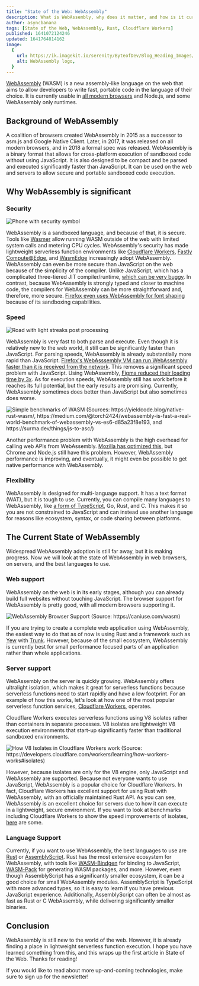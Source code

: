 ```yaml
---
title: "State of the Web: WebAssembly"
description: What is WebAssembly, why does it matter, and how is it currently used on the web?
author: asyncbanana
tags: [State of the Web, WebAssembly, Rust, Cloudflare Workers]
published: 1641072124246
updated: 1641764814162
image:
  {
    url: https://ik.imagekit.io/serenity/ByteofDev/Blog_Heading_Images/State_of_the_Web_WebAssembly,
    alt: WebAssembly logo,
  }
---
```


[WebAssembly](https://webassembly.org/) (WASM) is a new assembly-like language on the web that aims to allow developers to write fast, portable code in the language of their choice. It is currently usable in [all modern browsers](https://caniuse.com/wasm) and Node.js, and some WebAssembly only runtimes.

## Background of WebAssembly

A coalition of browsers created WebAssembly in 2015 as a successor to asm.js and Google Native Client. Later, in 2017, it was released on all modern browsers, and in 2018 a formal spec was released. WebAssembly is a binary format that allows for cross-platform execution of sandboxed code without using JavaScript. It is also designed to be compact and be parsed and executed significantly faster than JavaScript. It can be used on the web and servers to allow secure and portable sandboxed code execution.

## Why WebAssembly is significant

### Security

![Phone with security symbol](https://ik.imagekit.io/serenity/ByteofDev/Blog_Content_Images/phone_security)

WebAssembly is a sandboxed language, and because of that, it is secure. Tools like [Wasmer](https://wasmer.io) allow running WASM outside of the web with limited system calls and metering CPU cycles. WebAssembly's security has made lightweight serverless function environments like [Cloudflare Workers](https://workers.cloudflare.com), [Fastly Compute@Edge](https://www.fastly.com/products/edge-compute/serverless), and [WasmEdge](https://wasmedge.org/) increasingly adopt WebAssembly. WebAssembly can even be more secure than JavaScript on the web because of the simplicity of the compiler. Unlike JavaScript, which has a complicated three-tiered JIT compiler/runtime, [which can be very buggy](https://microsoftedge.github.io/edgevr/posts/Super-Duper-Secure-Mode/). In contrast, because WebAssembly is strongly typed and closer to machine code, the compilers for WebAssembly can be more straightforward and, therefore, more secure. [Firefox even uses WebAssembly for font shaping](https://hacks.mozilla.org/2020/02/securing-firefox-with-webassembly/) because of its sandboxing capabilities.

### Speed

![Road with light streaks post processing](https://ik.imagekit.io/serenity/ByteofDev/Blog_Content_Images/speed_road)

WebAssembly is very fast to both parse and execute. Even though it is relatively new to the web world, it still can be significantly faster than JavaScript. For parsing speeds, WebAssembly is already substantially more rapid than JavaScript. [Firefox's WebAsssembly VM can run WebAssembly faster than it is received from the network](https://hacks.mozilla.org/2018/01/making-webassembly-even-faster-firefoxs-new-streaming-and-tiering-compiler/). This removes a significant speed problem with JavaScript. Using WebAssembly, [Figma reduced their loading time by 3x](https://medium.com/figma-design/webassembly-cut-figmas-load-time-by-3x-76f3f2395164). As for execution speeds, WebAssembly still has work before it reaches its full potential, but the early results are promising. Currently, WebAssembly sometimes does better than JavaScript but also sometimes does worse.

![Simple benchmarks of WASM (Sources: https://yieldcode.blog/native-rust-wasm/, https://medium.com/@torch2424/webassembly-is-fast-a-real-world-benchmark-of-webassembly-vs-es6-d85a23f8e193, and https://surma.dev/things/js-to-asc/)](https://ik.imagekit.io/serenity/ByteofDev/Blog_Content_Images/wasm_benchmarks)

Another performance problem with WebAssembly is the high overhead for calling web APIs from WebAssembly. [Mozilla has optimized this](https://hacks.mozilla.org/2018/10/calls-between-javascript-and-webassembly-are-finally-fast-%f0%9f%8e%89/), but Chrome and Node.js still have this problem. However, WebAssembly performance is improving, and eventually, it might even be possible to get native performance with WebAssembly.

### Flexibility

WebAssembly is designed for multi-language support. It has a text format (WAT), but it is tough to use. Currently, you can compile many languages to WebAssembly, like [a form of TypeScript](https://www.assemblyscript.org/), Go, Rust, and C. This makes it so you are not constrained to JavaScript and can instead use another language for reasons like ecosystem, syntax, or code sharing between platforms.

## The Current State of WebAssembly

Widespread WebAssembly adoption is still far away, but it is making progress. Now we will look at the state of WebAssembly in web browsers, on servers, and the best languages to use.

### Web support

WebAssembly on the web is in its early stages, although you can already build full websites without touching JavaScript. The browser support for WebAssembly is pretty good, with all modern browsers supporting it.

![WebAssembly Browser Support (Source: https://caniuse.com/wasm)](https://ik.imagekit.io/serenity/ByteofDev/Blog_Content_Images/caniuse_wasm)

If you are trying to create a complete web application using WebAssembly, the easiest way to do that as of now is using Rust and a framework such as [Yew](https://yew.rs/) with [Trunk](https://github.com/thedodd/trunk/). However, because of the small ecosystem, WebAssembly is currently best for small performance focused parts of an application rather than whole applications.

### Server support

WebAssembly on the server is quickly growing. WebAssembly offers ultralight isolation, which makes it great for serverless functions because serverless functions need to start rapidly and have a low footprint. For an example of how this works, let's look at how one of the most popular serverless function services, [Cloudflare Workers](https://workers.cloudflare.com/), operates.

Cloudflare Workers executes serverless functions using V8 isolates rather than containers in separate processes. V8 isolates are lightweight V8 execution environments that start-up significantly faster than traditional sandboxed environments.

![How V8 Isolates in Cloudflare Workers work (Source: https://developers.cloudflare.com/workers/learning/how-workers-works#isolates)](https://ik.imagekit.io/serenity/ByteofDev/Blog_Content_Images/v8_isolates_workers)

However, because isolates are only for the V8 engine, only JavaScript and WebAssembly are supported. Because not everyone wants to use JavaScript, WebAssembly is a popular choice for Cloudflare Workers. In fact, Cloudflare Workers has excellent support for using Rust with WebAssembly, with an officially maintained Rust API.
As you can see, WebAssembly is an excellent choice for servers due to how it can execute in a lightweight, secure environment. If you want to look at benchmarks including Cloudflare Workers to show the speed improvements of isolates, [here](https://blog.cloudflare.com/serverless-performance-comparison-workers-lambda/) are some.

### Language Support

Currently, if you want to use WebAssembly, the best languages to use are [Rust](https://www.rust-lang.org/) or [AssemblyScript](https://www.assemblyscript.org/). Rust has the most extensive ecosystem for WebAssembly, with tools like [WASM-Bindgen](https://rustwasm.github.io/docs/wasm-bindgen/) for binding to JavaScript, [WASM-Pack](https://github.com/rustwasm/wasm-pack) for generating WASM packages, and more. However, even though AssemblyScript has a significantly smaller ecosystem, it can be a good choice for small WebAssembly modules. AssemblyScript is TypeScript with more advanced types, so it is easy to learn if you have previous JavaScript experience. Additionally, AssemblyScript can often be almost as fast as Rust or C WebAssembly, while delivering significantly smaller binaries.

## Conclusion

WebAssembly is still new to the world of the web. However, it is already finding a place in lightweight serverless function execution. I hope you have learned something from this, and this wraps up the first article in State of the Web. Thanks for reading!

If you would like to read about more up-and-coming technologies, make sure to sign up for the newsletter!
